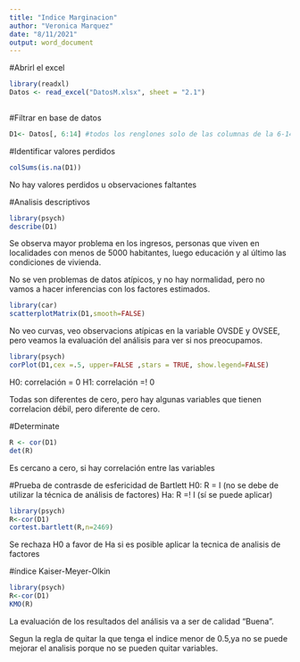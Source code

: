 ---
title: "Indice Marginacion"
author: "Veronica Marquez"
date: "8/11/2021"
output: word_document
---

#Abrirl el excel
```{r}
library(readxl)
Datos <- read_excel("DatosM.xlsx", sheet = "2.1")
  
```

#Filtrar en base de datos
```{r}
D1<- Datos[, 6:14] #todos los renglones solo de las columnas de la 6-14
```

#Identificar valores perdidos

```{r}
colSums(is.na(D1))

```

No hay valores perdidos u observaciones faltantes

#Analisis descriptivos

```{r}
library(psych)
describe(D1)
```

Se observa mayor problema en los ingresos, personas que viven en localidades con menos de 5000 habitantes, luego educación y al último las condiciones de vivienda.

No se ven problemas de datos atípicos, y no hay normalidad, pero no vamos a hacer inferencias con los factores estimados.

```{r}
library(car)
scatterplotMatrix(D1,smooth=FALSE)
```


No veo curvas, veo observacions atípicas en la variable OVSDE y OVSEE, pero veamos la evaluación del análisis para ver si nos preocupamos. 


```{r}
library(psych)
corPlot(D1,cex =.5, upper=FALSE ,stars = TRUE, show.legend=FALSE)

```
H0: correlación = 0
H1: correlación =! 0

Todas son diferentes de cero, pero hay algunas variables que tienen correlacion débil, pero diferente de cero.

#Determinate

```{r}
R <- cor(D1)
det(R)
```

Es cercano a cero, si hay correlación entre las variables

#Prueba de contrasde de esfericidad de Bartlett
H0: R = I (no se debe de utilizar la técnica de análisis de factores)
Ha: R =! I (sí se puede aplicar)


```{r}
library(psych)
R<-cor(D1)
cortest.bartlett(R,n=2469)
```
Se rechaza H0 a favor de Ha si es posible aplicar la tecnica de analisis de factores


#índice Kaiser-Meyer-Olkin

```{r}
library(psych)
R<-cor(D1)
KMO(R)

```

La evaluación de los resultados del análisis va a ser de calidad "Buena".

Segun la regla de quitar la que tenga el indice menor de 0.5,ya no se puede mejorar el analisis porque no se pueden quitar variables.





